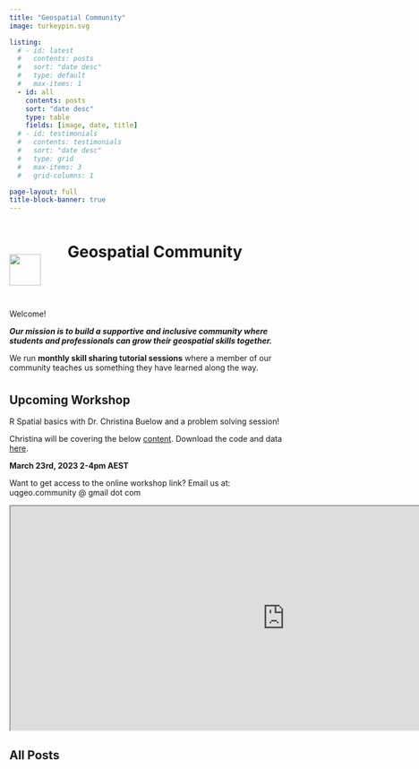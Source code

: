 ```yaml
---
title: "Geospatial Community"
image: turkeypin.svg

listing:
  # - id: latest
  #   contents: posts
  #   sort: "date desc"
  #   type: default
  #   max-items: 1
  - id: all
    contents: posts
    sort: "date desc"
    type: table 
    fields: [image, date, title]
  # - id: testimonials
  #   contents: testimonials
  #   sort: "date desc"
  #   type: grid
  #   max-items: 3
  #   grid-columns: 1

page-layout: full
title-block-banner: true
---
```


```{=html}
<style>
#title-block-header{
display: none;
}
</style>

<!-- html code containing the turkey pin and page title -->

<div style="padding-bottom: 2em;">
  <div style="display: inline-block;width: 100px;">
    <img src="turkeypin.svg" style="width: 4em; vertical-align: -50px;" class="GeoCommunity Turkey Pin Logo">
  </div>

  <div style="display: inline-block;width: 70%;">
    <h1 class="title">Geospatial Community</h1>
  </div>
</div>
```

Welcome! 

***Our mission is to build a supportive and inclusive community where students and professionals can grow their geospatial skills together.***

We run **monthly skill sharing tutorial sessions** where a member of our community teaches us something they have learned along the way.

## Upcoming Workshop {style="padding-top: 7px;"}

R Spatial basics with Dr. Christina Buelow and a problem solving session!

Christina will be covering the below [content](https://cabuelow.quarto.pub/r-for-mapping-and-more/). Download the code and data [here](https://github.com/cabuelow/R-spatial-2022).

**March 23rd, 2023 2-4pm AEST**

Want to get access to the online workshop link? Email us at: uqgeo.community \@ gmail dot com

```{=html}
<iframe width="980" height="400" src="https://cabuelow.quarto.pub/r-for-mapping-and-more/" title="R for mapping and more"></iframe>
```

## All Posts
::: {#all}
:::
